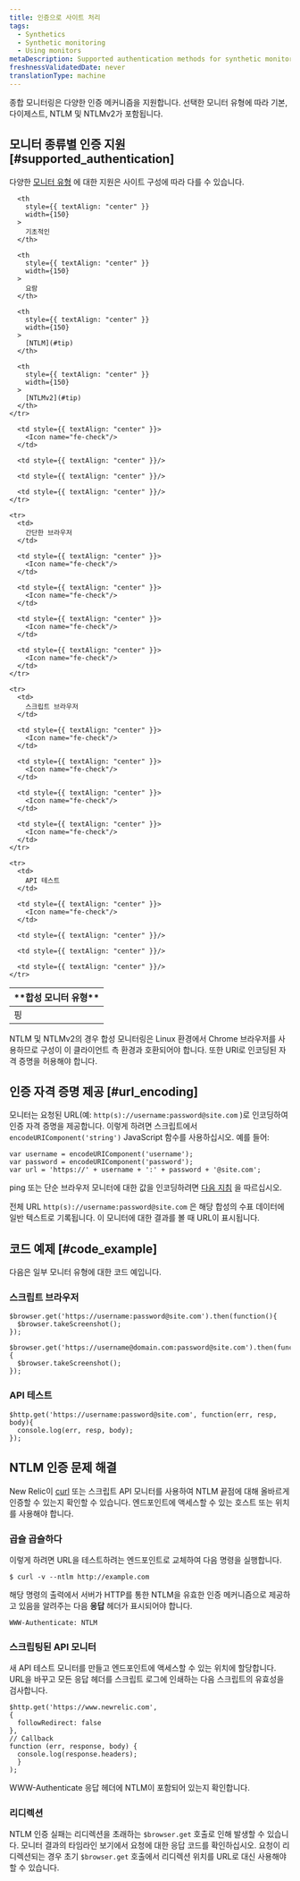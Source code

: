```yaml
---
title: 인증으로 사이트 처리
tags:
  - Synthetics
  - Synthetic monitoring
  - Using monitors
metaDescription: Supported authentication methods for synthetic monitors and how to provide authentication using scripted monitors.
freshnessValidatedDate: never
translationType: machine
---
```


종합 모니터링은 다양한 인증 메커니즘을 지원합니다. 선택한 모니터 유형에 따라 기본, 다이제스트, NTLM 및 NTLMv2가 포함됩니다.

## 모니터 종류별 인증 지원 [#supported_authentication]

다양한 [모니터 유형](/docs/synthetics/new-relic-synthetics/using-monitors/add-edit-monitors#types-monitors) 에 대한 지원은 사이트 구성에 따라 다를 수 있습니다.

<table>
  <thead>
    <tr>
      <th>
        **합성 모니터 유형**
      </th>

      <th
        style={{ textAlign: "center" }}
        width={150}
      >
        기초적인
      </th>

      <th
        style={{ textAlign: "center" }}
        width={150}
      >
        요람
      </th>

      <th
        style={{ textAlign: "center" }}
        width={150}
      >
        [NTLM](#tip)
      </th>

      <th
        style={{ textAlign: "center" }}
        width={150}
      >
        [NTLMv2](#tip)
      </th>
    </tr>
  </thead>

  <tbody>
    <tr>
      <td>
        핑
      </td>

      <td style={{ textAlign: "center" }}>
        <Icon name="fe-check"/>
      </td>

      <td style={{ textAlign: "center" }}/>

      <td style={{ textAlign: "center" }}/>

      <td style={{ textAlign: "center" }}/>
    </tr>

    <tr>
      <td>
        간단한 브라우저
      </td>

      <td style={{ textAlign: "center" }}>
        <Icon name="fe-check"/>
      </td>

      <td style={{ textAlign: "center" }}>
        <Icon name="fe-check"/>
      </td>

      <td style={{ textAlign: "center" }}>
        <Icon name="fe-check"/>
      </td>

      <td style={{ textAlign: "center" }}>
        <Icon name="fe-check"/>
      </td>
    </tr>

    <tr>
      <td>
        스크립트 브라우저
      </td>

      <td style={{ textAlign: "center" }}>
        <Icon name="fe-check"/>
      </td>

      <td style={{ textAlign: "center" }}>
        <Icon name="fe-check"/>
      </td>

      <td style={{ textAlign: "center" }}>
        <Icon name="fe-check"/>
      </td>

      <td style={{ textAlign: "center" }}>
        <Icon name="fe-check"/>
      </td>
    </tr>

    <tr>
      <td>
        API 테스트
      </td>

      <td style={{ textAlign: "center" }}>
        <Icon name="fe-check"/>
      </td>

      <td style={{ textAlign: "center" }}/>

      <td style={{ textAlign: "center" }}/>

      <td style={{ textAlign: "center" }}/>
    </tr>
  </tbody>
</table>

<Callout variant="tip">
  NTLM 및 NTLMv2의 경우 합성 모니터링은 Linux 환경에서 Chrome 브라우저를 사용하므로 구성이 이 클라이언트 측 환경과 호환되어야 합니다. 또한 URI로 인코딩된 자격 증명을 허용해야 합니다.
</Callout>

## 인증 자격 증명 제공 [#url_encoding]

모니터는 요청된 URL(예: `http(s)://username:password@site.com` )로 인코딩하여 인증 자격 증명을 제공합니다. 이렇게 하려면 스크립트에서 `encodeURIComponent('string')` JavaScript 함수를 사용하십시오. 예를 들어:

```
var username = encodeURIComponent('username');
var password = encodeURIComponent('password');
var url = 'https://' + username + ':' + password + '@site.com';
```

ping 또는 단순 브라우저 모니터에 대한 값을 인코딩하려면 [다음 지침](https://www.w3schools.com/tags/ref_urlencode.ASP) 을 따르십시오.

전체 URL `http(s)://username:password@site.com` 은 해당 합성의 수표 데이터에 일반 텍스트로 기록됩니다. 이 모니터에 대한 결과를 볼 때 URL이 표시됩니다.

## 코드 예제 [#code_example]

다음은 일부 모니터 유형에 대한 코드 예입니다.

### 스크립트 브라우저

```
$browser.get('https://username:password@site.com').then(function(){
  $browser.takeScreenshot();
});
```

```
$browser.get('https://username@domain.com:password@site.com').then(function(){
  $browser.takeScreenshot();
});
```

### API 테스트

```
$http.get('https://username:password@site.com', function(err, resp, body){
  console.log(err, resp, body);
});
```

## NTLM 인증 문제 해결

New Relic이 [curl](https://curl.haxx.se) 또는 스크립트 API 모니터를 사용하여 NTLM 끝점에 대해 올바르게 인증할 수 있는지 확인할 수 있습니다. 엔드포인트에 액세스할 수 있는 호스트 또는 위치를 사용해야 합니다.

### 곱슬 곱슬하다

이렇게 하려면 URL을 테스트하려는 엔드포인트로 교체하여 다음 명령을 실행합니다.

```
$ curl -v --ntlm http://example.com
```

해당 명령의 출력에서 서버가 HTTP를 통한 NTLM을 유효한 인증 메커니즘으로 제공하고 있음을 알려주는 다음 **응답** 헤더가 표시되어야 합니다.

```
WWW-Authenticate: NTLM
```

### 스크립팅된 API 모니터

새 API 테스트 모니터를 만들고 엔드포인트에 액세스할 수 있는 위치에 할당합니다. URL을 바꾸고 모든 응답 헤더를 스크립트 로그에 인쇄하는 다음 스크립트의 유효성을 검사합니다.

```
$http.get('https://www.newrelic.com',
{
  followRedirect: false
},
// Callback
function (err, response, body) {
  console.log(response.headers);
  }
);
```

WWW-Authenticate 응답 헤더에 NTLM이 포함되어 있는지 확인합니다.

### 리디렉션

NTLM 인증 실패는 리디렉션을 초래하는 `$browser.get` 호출로 인해 발생할 수 있습니다. 모니터 결과의 타임라인 보기에서 요청에 대한 응답 코드를 확인하십시오. 요청이 리디렉션되는 경우 초기 `$browser.get` 호출에서 리디렉션 위치를 URL로 대신 사용해야 할 수 있습니다.